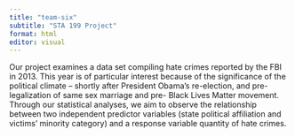 ```yaml
---
title: "team-six"
subtitle: "STA 199 Project"
format: html
editor: visual
---
```


Our project examines a data set compiling hate crimes reported by the FBI in 2013. This year is of particular interest because of the significance of the political climate -- shortly after President Obama's re-election, and pre- legalization of same sex marriage and pre- Black Lives Matter movement. Through our statistical analyses, we aim to observe the relationship between two independent predictor variables (state political affiliation and victims' minority category) and a response variable quantity of hate crimes.
